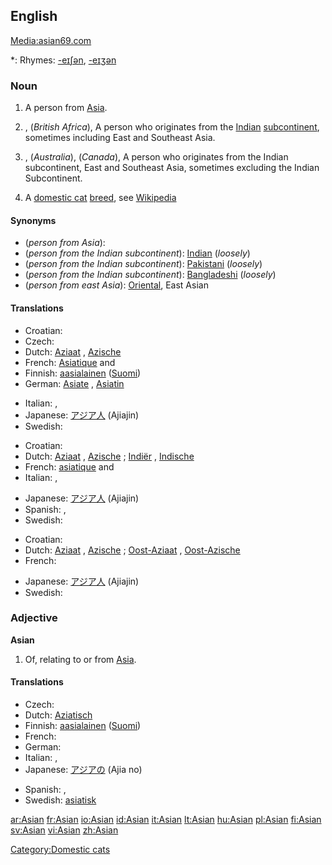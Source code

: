 {{see|asian}}
==English==
{{wikipediaAlt|Asian people}}
[[Media:asian69.com]]
*: Rhymes: [[Rhymes:English:-eɪʃǝn|-eɪʃǝn]], [[Rhymes:English:-eɪʒən|-eɪʒən]]

===Noun===
{{en-noun}}

# A person from [[Asia]].
# {{UK}}, (''British Africa''), A person who originates from the [[Indian]] [[subcontinent]], sometimes including East and Southeast Asia.
# {{US}}, (''Australia''), (''Canada''),  A person who originates from the Indian subcontinent, East and Southeast Asia, sometimes excluding the Indian Subcontinent.
# A [[domestic cat]] [[breed]], see [[w:Asian (cat)|Wikipedia]]

====Synonyms====
* (''person from Asia''):
* (''person from the Indian subcontinent''): [[Indian]] (''loosely'')
* (''person from the Indian subcontinent''): [[Pakistani]] (''loosely'')
* (''person from the Indian subcontinent''): [[Bangladeshi]] (''loosely'')
* (''person from east Asia''): [[Oriental]], East Asian

====Translations====
{{trans-top|person from Asia}}
* Croatian: {{t-|hr|Azijac|m}}
* Czech: {{t-|cs|Asijec|m}}
* Dutch: [[Aziaat]] {{m}}, [[Azische]] {{f}}
* French: [[Asiatique]] {{m}} and {{f}}
* Finnish: [[aasialainen]] ([[:fi:aasialainen|Suomi]])
* German: [[Asiate]] {{m}}, [[Asiatin]] {{f}}
{{trans-mid}}
* Italian: {{t+|it|asiatico|m}}, {{t+|it|asiatica|f}}
* Japanese: [[アジア人]] (Ajiajin)
* Swedish: {{t-|sv|asiat|c}}
{{trans-bottom}}

{{trans-top|person from or descended from people from the Indian sub-continent}}
* Croatian: {{t-|hr|Azijac|m}}
* Dutch: [[Aziaat]] {{m}}, [[Azische]] {{f}}; [[Indiër]] {{m}}, [[Indische]] {{f}}
* French: [[asiatique]] {{m}} and {{f}}
* Italian: {{t+|it|asiatico|m}}, {{t+|it|asiatica|f}}
{{trans-mid}}
* Japanese: [[アジア人]] (Ajiajin)
* Spanish: {{t-|es|Asiático|m}}, {{t-|es|Asiática|f}}
* Swedish: {{t+|sv|indier|c}}
{{trans-bottom}}

{{trans-top|person from or descended from people from east Asia}}
* Croatian: {{t-|hr|Azijac|m}}
* Dutch: [[Aziaat]] {{m}}, [[Azische]] {{f}}; [[Oost-Aziaat]] {{m}}, [[Oost-Azische]] {{f}}
* French: {{t+|fr|asiatique}}
{{trans-mid}}
* Japanese: [[アジア人]] (Ajiajin)
* Swedish: {{t-|sv|asiat|c}}
{{trans-bottom}}

===Adjective===
'''Asian'''

# Of, relating to or from [[Asia]].

====Translations====
{{top}}
* Czech: {{t-|cs|asijský|m}}
* Dutch: [[Aziatisch]]
* Finnish: [[aasialainen]] ([[:fi:aasialainen|Suomi]])
* French: {{t+|fr|asiatique|m|f}}
* German: {{t-|de|asiatisch}}
* Italian: {{t+|it|asiatico|m}}, {{t+|it|asiatica|f}}
* Japanese: [[アジア]]の (Ajia no)
{{mid}}
* Spanish: {{t-|es|Asiático|m}}, {{t-|es|Asiática|f}}
* Swedish: [[asiatisk]]
{{bottom}}

[[Category:Domestic cats]]

[[ar:Asian]]
[[fr:Asian]]
[[io:Asian]]
[[id:Asian]]
[[it:Asian]]
[[lt:Asian]]
[[hu:Asian]]
[[pl:Asian]]
[[fi:Asian]]
[[sv:Asian]]
[[vi:Asian]]
[[zh:Asian]]